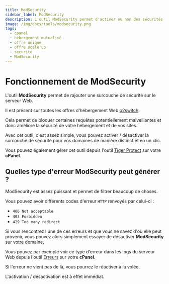 ```yaml
---
title: ModSecurity
sidebar_label: ModSecurity
description: L'outil ModSecurity permet d'activer ou non des sécurités complémentaires sur le serveur Web WAF.
image: /img/docs/tools/modsecurity.png
tags:
  - cpanel
  - hébergement mutualisé
  - offre unique
  - offre scale'up
  - securite
  - ModSecurity
---
```


# Fonctionnement de ModSecurity

L'outil **ModSecurity** permet de rajouter une surcouche de sécurité sur le serveur Web.

Il est présent sur toutes les offres d'hébergement Web [o2switch](https://www.o2switch.fr/).

Cela permet de bloquer certaines requêtes potentiellement malveillantes et donc améliore la sécurité de votre hébergement et de vos sites.

Avec cet outil, c'est assez simple, vous pouvez activer / désactiver la surcouche de sécurité pour vos domaines de manière distinct et en un clic.

<PreviewToolCard tool='mod_security' />

Vous pouvez également gérer cet outil depuis l'outil [Tiger Protect](/cpanel/o2switch/tiger-protect-waf) sur votre **cPanel**.

## Quelles type d'erreur ModSecurity peut générer ?

ModSecurity est assez puissant et permet de filtrer beaucoup de choses.

Vous pouvez avoir différents codes d'erreur `HTTP` renvoyés par celui-ci :

* `406 Not acceptable`
* `403 Forbidden`
* `429 Too many redirect`

Si vous rencontrez l'une de ces erreurs et que vous ne savez d'où elle peut provenir, vous pouvez alors simplement essayer de désactiver **ModSecurity** sur votre domaine.

Vous pouvez par exemple voir ce type d'erreur dans les logs du serveur Web depuis l'outil [Erreurs](/cpanel/mesures/erreurs-apache) sur votre **cPanel**.

Si l'erreur ne vient pas de là, vous pourrez le réactiver à la volée.

L'activation / désactivation est à effet immédiat.
